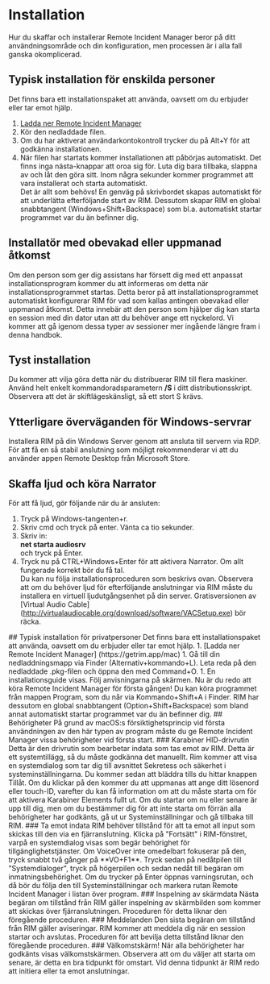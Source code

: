 
# Installation
Hur du skaffar och installerar Remote Incident Manager beror på ditt användningsområde och din konfiguration, men processen är i alla fall ganska okomplicerad.
<Windows>
## Typisk installation för enskilda personer
Det finns bara ett installationspaket att använda, oavsett om du erbjuder eller tar emot hjälp.
1. [Ladda ner Remote Incident Manager](https://getrim.app/win)
1. Kör den nedladdade filen.
1. Om du har aktiverat användarkontokontroll trycker du på Alt+Y för att godkänna installationen.
1. När filen har startats kommer installationen att påbörjas automatiskt. Det finns inga nästa-knappar att oroa sig för. Luta dig bara tillbaka, slappna av och låt den göra sitt. Inom några sekunder kommer programmet att vara installerat och starta automatiskt.  
Det är allt som behövs! En genväg på skrivbordet skapas automatiskt för att underlätta efterföljande start av RIM. Dessutom skapar RIM en global snabbtangent (Windows+Shift+Backspace) som bl.a. automatiskt startar programmet var du än befinner dig.
## Installatör med obevakad eller uppmanad åtkomst
Om den person som ger dig assistans har försett dig med ett anpassat installationsprogram kommer du att informeras om detta när installationsprogrammet startas. Detta beror på att installationsprogrammet automatiskt konfigurerar RIM för vad som kallas antingen obevakad eller uppmanad åtkomst. Detta innebär att den person som hjälper dig kan starta en session med din dator utan att du behöver ange ett nyckelord. Vi kommer att gå igenom dessa typer av sessioner mer ingående längre fram i denna handbok.
## Tyst installation
Du kommer att vilja göra detta när du distribuerar RIM till flera maskiner. Använd helt enkelt kommandoradsparametern **/S** i ditt distributionsskript. Observera att det är skiftlägeskänsligt, så ett stort S krävs.
## Ytterligare överväganden för Windows-servrar
Installera RIM på din Windows Server genom att ansluta till servern via RDP. För att få en så stabil anslutning som möjligt rekommenderar vi att du använder appen Remote Desktop från Microsoft Store.
## Skaffa ljud och köra Narrator
För att få ljud, gör följande när du är ansluten:
1. Tryck på Windows-tangenten+r.
1. Skriv cmd och tryck på enter. Vänta ca tio sekunder.
1. Skriv in:  
**net starta audiosrv**  
och tryck på Enter.
1. Tryck nu på CTRL+Windows+Enter för att aktivera Narrator. Om allt fungerade korrekt bör du få tal.  
Du kan nu följa installationsproceduren som beskrivs ovan.
Observera att om du behöver ljud för efterföljande anslutningar via RIM måste du installera en virtuell ljudutgångsenhet på din server. Gratisversionen av [Virtual Audio Cable] (http://virtualaudiocable.org/download/software/VACSetup.exe) bör räcka.
</Windows>
<MacOS>
## Typisk installation för privatpersoner
Det finns bara ett installationspaket att använda, oavsett om du erbjuder eller tar emot hjälp.
1. [Ladda ner Remote Incident Manager] (https://getrim.app/mac)
1. Gå till din nedladdningsmapp via Finder (Alternativ+kommando+L). Leta reda på den nedladdade .pkg-filen och öppna den med Command+O.
1. En installationsguide visas. Följ anvisningarna på skärmen.  
Nu är du redo att köra Remote Incident Manager för första gången! Du kan köra programmet från mappen Program, som du når via Kommando+Shift+A i Finder. RIM har dessutom en global snabbtangent (Option+Shift+Backspace) som bland annat automatiskt startar programmet var du än befinner dig.
## Behörigheter
På grund av macOS:s försiktighetsprincip vid första användningen av den här typen av program måste du ge Remote Incident Manager vissa behörigheter vid första start.
### Karabiner HID-drivrutin
Detta är den drivrutin som bearbetar indata som tas emot av RIM. Detta är ett systemtillägg, så du måste godkänna det manuellt. Rim kommer att visa en systemdialog som tar dig till avsnittet Sekretess och säkerhet i systeminställningarna. Du kommer sedan att bläddra tills du hittar knappen Tillåt. Om du klickar på den kommer du att uppmanas att ange ditt lösenord eller touch-ID, varefter du kan få information om att du måste starta om för att aktivera Karabiner Elements fullt ut. Om du startar om nu eller senare är upp till dig, men om du bestämmer dig för att inte starta om förrän alla behörigheter har godkänts, gå ut ur Systeminställningar och gå tillbaka till RIM.
### Ta emot indata
RIM behöver tillstånd för att ta emot all input som skickas till den via en fjärranslutning.  
Klicka på "Fortsätt" i RIM-fönstret, varpå en systemdialog visas som begär behörighet för tillgänglighetstjänster. Om VoiceOver inte omedelbart fokuserar på den, tryck snabbt två gånger på **VO+F1**. Tryck sedan på nedåtpilen till "Systemdialoger", tryck på högerpilen och sedan nedåt till begäran om inmatningsbehörighet. Om du trycker på Enter öppnas varningsrutan, och då bör du följa den till Systeminställningar och markera rutan Remote Incident Manager i listan över program.
### Inspelning av skärmdata
Nästa begäran om tillstånd från RIM gäller inspelning av skärmbilden som kommer att skickas över fjärranslutningen. Proceduren för detta liknar den föregående proceduren.
### Meddelanden
Den sista begäran om tillstånd från RIM gäller aviseringar. RIM kommer att meddela dig när en session startar och avslutas. Proceduren för att bevilja detta tillstånd liknar den föregående proceduren.
### Välkomstskärm!
När alla behörigheter har godkänts visas välkomstskärmen. Observera att om du väljer att starta om senare, är detta en bra tidpunkt för omstart. Vid denna tidpunkt är RIM redo att initiera eller ta emot anslutningar.
</MacOS>